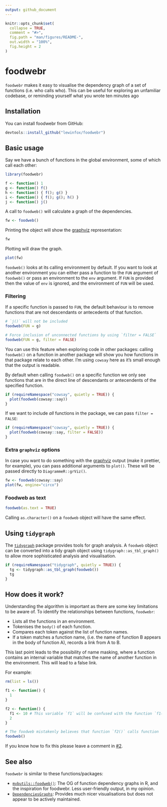 ```yaml
---
output: github_document
---
```


<!-- README.md is generated from README.Rmd. Please edit that file -->

```r
knitr::opts_chunk$set(
  collapse = TRUE,
  comment = "#>",
  fig.path = "man/figures/README-",
  out.width = "100%",
  fig.height = 2
)
```

# foodwebr

<!-- badges: start -->
<!-- badges: end -->

`foodwebr` makes it easy to visualise the dependency graph of a set of functions (i.e. who calls
who). This can be useful for exploring an unfamiliar codebase, or reminding yourself what you wrote
ten minutes ago

## Installation

You can install foodwebr from GitHub:

``` r
devtools::install_github("lewinfox/foodwebr")
```

## Basic usage

Say we have a bunch of functions in the global environment, some of which call each other:

```r
library(foodwebr)

f <- function() 1
g <- function() f()
h <- function() { f(); g() }
i <- function() { f(); g(); h() }
j <- function() j()
```

A call to `foodweb()` will calculate a graph of the dependencies.

```r
fw <- foodweb()
```

Printing the object will show the [graphviz](https://graphviz.org/) representation:

```r
fw
```

Plotting will draw the graph.

```r
plot(fw)
```

`foodweb()` looks at its calling environment by default. If you want to look at another environment
you can either pass a function to the `FUN` argument of `foodweb()` or pass an environment to the
`env` argument. If `FUN` is provided then the value of `env` is ignored, and the environment of
`FUN` will be used.

### Filtering

If a specific function is passed to `FUN`, the default behaviour is to remove functions that are not
descendants or antecedents of that function.

```r
# `j()` will not be included
foodweb(FUN = g)

# Force inclusion of unconnected functions by using `filter = FALSE`
foodweb(FUN = g, filter = FALSE)
```

You can use this feature when exploring code in other packages: calling `foodweb()` on a function in
another package will show you how functions in that package relate to each other. I'm using `cowsay`
here as it's small enough that the output is readable.

By default when calling `foodweb()` on a specific function we only see functions that are in the
direct line of descendants or antecendents of the specified function.

```r
if (requireNamespace("cowsay", quietly = TRUE)) {
  plot(foodweb(cowsay::say))
}
```

If we want to include _all_ functions in the package, we can pass `filter = FALSE`:

```r
if (requireNamespace("cowsay", quietly = TRUE)) {
  plot(foodweb(cowsay::say, filter = FALSE))
}
```

### Extra `graphviz` options

In case you want to do something with the [graphviz](https://graphviz.org/) output (make it
prettier, for example), you can pass additional arguments to `plot()`. These will be passed directly
to `DiagrammeR::grViz()`.

```r
fw <- foodweb(cowsay::say)
plot(fw, engine="circo")
```

### Foodweb as text

```r
foodweb(as.text = TRUE)
```

Calling `as.character()` on a `foodweb` object will have the same effect.


## Using `tidygraph`

The [`tidygraph`](https://tidygraph.data-imaginist.com/) package provides tools for graph analysis.
A `foodweb` object can be converted into a tidy graph object using `tidygraph::as_tbl_graph()` to
allow more sophisticated analysis and visualisation.

```r
if (requireNamespace("tidygraph", quietly = TRUE)) {
  tg <- tidygraph::as_tbl_graph(foodweb())
  tg
}
```


## How does it work?

Understanding the algorithm is important as there are some key limitations to be aware of. To
identify the relationships between functions, `foodwebr`:

* Lists all the functions in an environment.
* Tokenises the `body()` of each function.
* Compares each token against the list of function names.
* If a token matches a function name, (i.e. the name of function B appears in the body of function
  A), records a link from A to B.
  
This last point leads to the possibility of name masking, where a function contains an internal
variable that matches the name of another function in the environment. This will lead to a false
link.

For example:

```r
rm(list = ls())
```

```r
f1 <- function() {
  1
}

f2 <- function() {
  f1 <- 10 # This variable `f1` will be confused with the function `f1()`
  2
}

# The foodweb mistakenly believes that function `f2()` calls function `f1()`
foodweb()
```

If you know how to fix this please leave a comment in
[#2](https://github.com/lewinfox/foodwebr/issues/2).

## See also

`foodwebr` is similar to these functions/packages:

* [`mvbutils::foodweb()`](): The OG of function dependency graphs in R, and the inspiration for
  foodwebr. Less user-friendly output, in my opinion.
* [`DependenciesGraphs`](https://github.com/datastorm-open/DependenciesGraphs): Provides much nicer
  visualisations but does not appear to be actively maintained.
